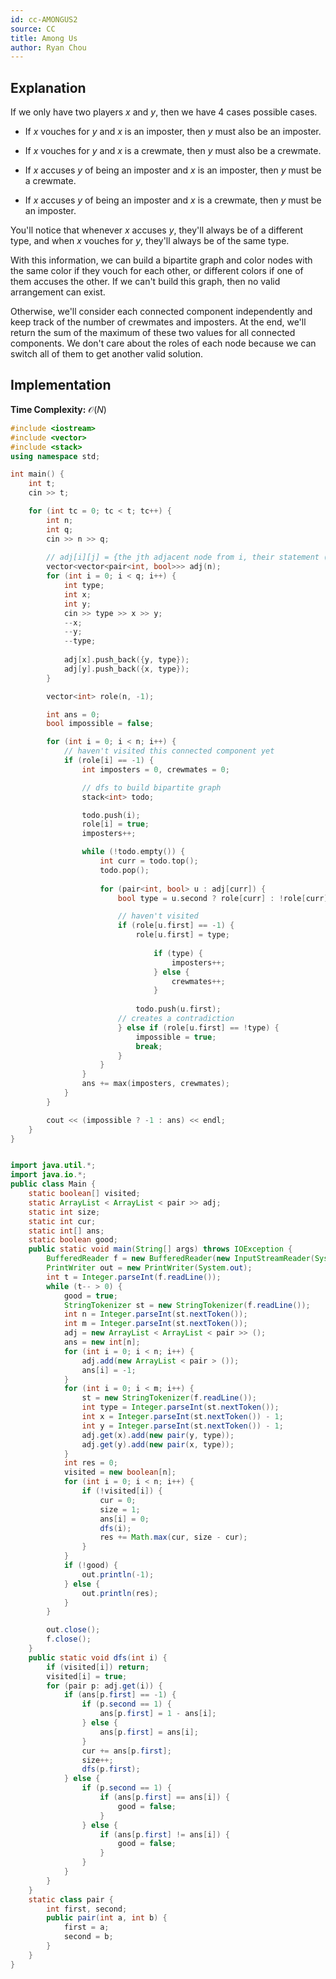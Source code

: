 ```yaml
---
id: cc-AMONGUS2
source: CC
title: Among Us
author: Ryan Chou
---
```


## Explanation
If we only have two players $x$ and $y$, then we have 4 cases possible cases. 

* If $x$ vouches for $y$ and $x$ is an imposter, then $y$ must also be an imposter.

* If $x$ vouches for $y$ and $x$ is a crewmate, then $y$ must also be a crewmate.

* If $x$ accuses $y$ of being an imposter and $x$ is an imposter, then $y$ must be a crewmate.

* If $x$ accuses $y$ of being an imposter and $x$ is a crewmate, then $y$ must be an imposter.

You'll notice that whenever $x$ accuses $y$, they'll always be of a different type, and when $x$ vouches for $y$, they'll always be of the same type.

With this information, we can build a bipartite graph and color nodes with the same color if they vouch for each other, or different colors if one of them accuses the other. If we can't build this graph, then no valid arrangement can exist.

Otherwise, we'll consider each connected component independently and keep track of the number of crewmates and imposters. At the end, we'll return the sum of the maximum of these two values for all connected components. We don't care about the roles of each node because we can switch all of them to get another valid solution.

## Implementation
**Time Complexity:** $\mathcal{O}(N)$

<LanguageSection>
<CPPSection>

```cpp
#include <iostream>
#include <vector>
#include <stack>
using namespace std;

int main() {
	int t;
	cin >> t;

	for (int tc = 0; tc < t; tc++) {
		int n;
		int q;
		cin >> n >> q;
		
		// adj[i][j] = {the jth adjacent node from i, their statement (0 = imposter, 1 = crewmate)
		vector<vector<pair<int, bool>>> adj(n);
		for (int i = 0; i < q; i++) {
			int type;
			int x;
			int y;
			cin >> type >> x >> y;
			--x;
			--y;
			--type;
	
			adj[x].push_back({y, type});
			adj[y].push_back({x, type});
		}

		vector<int> role(n, -1);

		int ans = 0;
		bool impossible = false;

		for (int i = 0; i < n; i++) {
			// haven't visited this connected component yet
			if (role[i] == -1) {
				int imposters = 0, crewmates = 0;

				// dfs to build bipartite graph
				stack<int> todo;

				todo.push(i);
				role[i] = true;
				imposters++;

				while (!todo.empty()) {
					int curr = todo.top();
					todo.pop();
					
					for (pair<int, bool> u : adj[curr]) {
						bool type = u.second ? role[curr] : !role[curr];

						// haven't visited
						if (role[u.first] == -1) {
							role[u.first] = type;
								
								if (type) {
									imposters++;
								} else {
									crewmates++;
								}
					
							todo.push(u.first);
						// creates a contradiction
						} else if (role[u.first] == !type) {
							impossible = true;
							break;
						}
					}
				}
				ans += max(imposters, crewmates);
			}
		}

		cout << (impossible ? -1 : ans) << endl;
	}
}
```
</CPPSection>


<JavaSection>

```java

import java.util.*;
import java.io.*;
public class Main {
    static boolean[] visited;
    static ArrayList < ArrayList < pair >> adj;
    static int size;
    static int cur;
    static int[] ans;
    static boolean good;
    public static void main(String[] args) throws IOException {
        BufferedReader f = new BufferedReader(new InputStreamReader(System.in));
        PrintWriter out = new PrintWriter(System.out);
        int t = Integer.parseInt(f.readLine());
        while (t-- > 0) {
            good = true;
            StringTokenizer st = new StringTokenizer(f.readLine());
            int n = Integer.parseInt(st.nextToken());
            int m = Integer.parseInt(st.nextToken());
            adj = new ArrayList < ArrayList < pair >> ();
            ans = new int[n];
            for (int i = 0; i < n; i++) {
                adj.add(new ArrayList < pair > ());
                ans[i] = -1;
            }
            for (int i = 0; i < m; i++) {
                st = new StringTokenizer(f.readLine());
                int type = Integer.parseInt(st.nextToken());
                int x = Integer.parseInt(st.nextToken()) - 1;
                int y = Integer.parseInt(st.nextToken()) - 1;
                adj.get(x).add(new pair(y, type));
                adj.get(y).add(new pair(x, type));
            }
            int res = 0;
            visited = new boolean[n];
            for (int i = 0; i < n; i++) {
                if (!visited[i]) {
                    cur = 0;
                    size = 1;
                    ans[i] = 0;
                    dfs(i);
                    res += Math.max(cur, size - cur);
                }
            }
            if (!good) {
                out.println(-1);
            } else {
                out.println(res);
            }
        }

        out.close();
        f.close();
    }
    public static void dfs(int i) {
        if (visited[i]) return;
        visited[i] = true;
        for (pair p: adj.get(i)) {
            if (ans[p.first] == -1) {
                if (p.second == 1) {
                    ans[p.first] = 1 - ans[i];
                } else {
                    ans[p.first] = ans[i];
                }
                cur += ans[p.first];
                size++;
                dfs(p.first);
            } else {
                if (p.second == 1) {
                    if (ans[p.first] == ans[i]) {
                        good = false;
                    }
                } else {
                    if (ans[p.first] != ans[i]) {
                        good = false;
                    }
                }
            }
        }
    }
    static class pair {
        int first, second;
        public pair(int a, int b) {
            first = a;
            second = b;
        }
    }
}


```


</JavaSection>
</LanguageSection>
